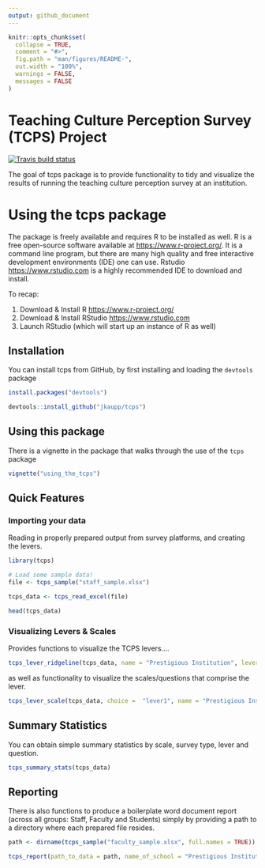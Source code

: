```yaml
---
output: github_document
---
```


```r
knitr::opts_chunk$set(
  collapse = TRUE,
  comment = "#>",
  fig.path = "man/figures/README-",
  out.width = "100%",
  warnings = FALSE,
  messages = FALSE
)
```
# Teaching Culture Perception Survey (TCPS) Project

 <!-- badges: start -->
  [![Travis build status](https://travis-ci.org/jkaupp/tcps.svg?branch=master)](https://travis-ci.org/jkaupp/tcps)
  <!-- badges: end -->

The goal of tcps package is to provide functionality to tidy and visualize the results of running the teaching culture perception survey at an institution.

# Using the tcps package

The package is freely available and requires R to be installed as well.  R is a free open-source software available at <https://www.r-project.org/>.  It is a command line program, but there are many high quality and free interactive development environments (IDE) one can use. Rstudio <https://www.rstudio.com> is a highly recommended IDE to download and install.

To recap:

1. Download & Install R <https://www.r-project.org/>
2. Download & Install RStudio <https://www.rstudio.com>
3. Launch RStudio (which will start up an instance of R as well)

## Installation

You can install tcps from GitHub, by first installing and loading the `devtools` package

```r
install.packages("devtools")

devtools::install_github("jkaupp/tcps")
```

## Using this package

There is a vignette in the package that walks through the use of the `tcps` package

```r
vignette("using_the_tcps")
```

## Quick Features

### Importing your data

Reading in properly prepared output from survey platforms, and creating the levers.

```r
library(tcps)

# Load some sample data!
file <- tcps_sample("staff_sample.xlsx")

tcps_data <- tcps_read_excel(file)

head(tcps_data)

```

### Visualizing Levers & Scales

Provides functions to visualize the TCPS levers....

```r
tcps_lever_ridgeline(tcps_data, name = "Prestigious Institution", lever = "lever1")
```

as well as functionality to visualize the scales/questions that comprise the lever.

```r
tcps_lever_scale(tcps_data, choice =  "lever1", name = "Prestigious Institution")
```

## Summary Statistics

You can obtain simple summary statistics by scale, survey type, lever and question.

```r
tcps_summary_stats(tcps_data)
```


## Reporting

There is also functions to produce a boilerplate word document report (across all groups: Staff, Faculty and Students) simply by providing a path to a directory where each prepared file resides.

```r

path <- dirname(tcps_sample("faculty_sample.xlsx", full.names = TRUE))

tcps_report(path_to_data = path, name_of_school = "Prestigious Institution", format = "word")

```
